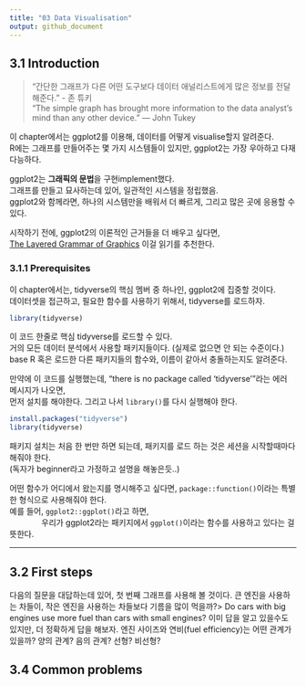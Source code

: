 ```yaml
---
title: "03 Data Visualisation"
output: github_document
---
```


## 3.1 Introduction
> "간단한 그래프가 다른 어떤 도구보다 데이터 애널리스트에게 많은 정보를 전달해준다." - 존 튜키 <br />
> “The simple graph has brought more information to the data analyst’s mind than any other device.” — John Tukey

이 chapter에서는 ggplot2를 이용해, 데이터를 어떻게 visualise할지 알려준다. <br />
R에는 그래프를 만들어주는 몇 가지 시스템들이 있지만, ggplot2는 가장 우아하고 다재다능하다.

ggplot2는 **그래픽의 문법**을 구현implement했다. <br />
그래프를 만들고 묘사하는데 있어, 일관적인 시스템을 정립했음. <br />
ggplot2와 함께라면, 하나의 시스템만을 배워서 더 빠르게, 그리고 많은 곳에 응용할 수 있다.

시작하기 전에, ggplot2의 이론적인 근거들을 더 배우고 싶다면, <br />
[The Layered Grammar of Graphics](http://vita.had.co.nz/papers/layered-grammar.pdf) 이걸 읽기를 추천한다.

### 3.1.1 Prerequisites
이 chapter에서는, tidyverse의 핵심 멤버 중 하나인, ggplot2에 집중할 것이다. <br />
데이터셋을 접근하고, 필요한 함수를 사용하기 위해서, tidyverse를 로드하자.

```r
library(tidyverse)
```

이 코드 한줄로 핵심 tidyverse를 로드할 수 있다. <br />
거의 모든 데이터 분석에서 사용할 패키지들이다. (실제로 없으면 안 되는 수준이다.) <br />
base R 혹은 로드한 다른 패키지들의 함수와, 이름이 같아서 충돌하는지도 알려준다.

만약에 이 코드를 실행했는데, "there is no package called 'tidyverse'"라는 에러 메시지가 나오면, <br />
먼저 설치를 해야한다. 그리고 나서 `library()`를 다시 실행해야 한다.

```r
install.packages("tidyverse")
library(tidyverse)
```

패키지 설치는 처음 한 번만 하면 되는데, 패키지를 로드 하는 것은 세션을 시작할때마다 해줘야 한다. <br />
(독자가 beginner라고 가정하고 설명을 해놓은듯..)

어떤 함수가 어디에서 왔는지를 명시해주고 싶다면, `package::function()`이라는 특별한 형식으로 사용해줘야 한다. <br />
예를 들어, `ggplot2::ggplot()`라고 하면, <br />
&emsp;&emsp;&emsp;&emsp;우리가 ggplot2라는 패키지에서 `ggplot()`이라는 함수를 사용하고 있다는 걸 뜻한다.

___

## 3.2 First steps
다음의 질문을 대답하는데 있어, 첫 번째 그래프를 사용해 볼 것이다.
큰 엔진을 사용하는 차들이, 작은 엔진을 사용하는 차들보다 기름을 많이 먹을까?>
Do cars with big engines use more fuel than cars with small engines?
이미 답을 알고 있을수도 있지만, 더 정확하게 답을 해보자.
엔진 사이즈와 연비(fuel efficiency)는 어떤 관계가 있을까? 양의 관계? 음의 관계? 선형? 비선형?




## 3.4 Common problems








